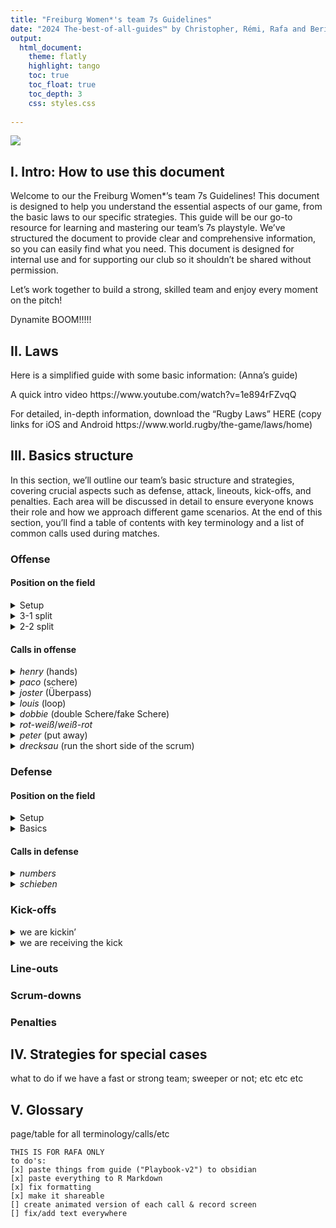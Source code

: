 ```yaml
---
title: "Freiburg Women*'s team 7s Guidelines"
date: "2024 The-best-of-all-guides™ by Christopher, Rémi, Rafa and Berit"
output:
  html_document:
    theme: flatly
    highlight: tango
    toc: true
    toc_float: true
    toc_depth: 3
    css: styles.css
  
---
```



![](team_placeholder.jpg)


## I. Intro: How to use this document

Welcome to our the Freiburg Women*'s team 7s Guidelines! This document is designed to help you understand the essential aspects of our game, from the basic laws to our specific strategies. This guide will be our go-to resource for learning and mastering our team’s 7s playstyle. We’ve structured the document to provide clear and comprehensive information, so you can easily find what you need. This document is designed for internal use and for supporting our club so it shouldn't be shared without permission.

Let’s work together to build a strong, skilled team and enjoy every moment on the pitch!

Dynamite BOOM!!!!!


## II. Laws 

Here is a simplified guide with some basic information: (Anna's guide) 

A quick intro video https://www.youtube.com/watch?v=1e894rFZvqQ

For detailed, in-depth information, download the "Rugby Laws" HERE (copy links for iOS and Android https://www.world.rugby/the-game/laws/home) 


## III. Basics structure

In this section, we’ll outline our team's basic structure and strategies, covering crucial aspects such as defense, attack, lineouts, kick-offs, and penalties. Each area will be discussed in detail to ensure everyone knows their role and how we approach different game scenarios. At the end of this section, you’ll find a table of contents with key terminology and a list of common calls used during matches.

<div class="tabset">

### Offense

#### Position on the field

<details>
  <summary> Setup </summary>
  

![](position_attack.png)
![](position_attack2.png)
</details>

<details>
  <summary> 3-1 split </summary>
- When the player at first position takes the ball into contact, the link and centre are the players usually expected to support the attack. This leaves a complete 3-player attacking unit on one side of the field, and just one player, usually the wing, on the other side of the field. An attack on first creates a valuable 3-1 split field. The halfback can either pass to the 3-player attacking unit on one side of the ruck, or run the ball towards the wing on the other side. On the halfback's approach to the ruck, both he and the wing should be looking to see if there is an opportunity to join forces for an easy 2 v 1
			- link: calls "rot" or "weiß"
			- attack pod: can call a play; looks for weaknesse
	
![](Pasted image 20240828124805.png)
</details>

<details>
  <summary> 2-2 split </summary>

 ![](Pasted image 20240828125000.png)
</details>

#### Calls in offense
<details>
  <summary> *henry* (hands) </summary>
		   ![](Pasted image 20240828125407.png)
</details>

<details>
  <summary> *paco* (schere) </summary>
			![](Pasted image 20240828125439.png)
</details>

<details>
  <summary> *joster* (Überpass) </summary>
		  ![](Pasted image 20240828125445.png)
</details>

<details>
  <summary> *louis* (loop) </summary>
			![](Pasted image 20240828125452.png)
</details>

<details>
  <summary> *dobbie* (double Schere/fake Schere) </summary>
			- four options
				- 1st paco
				- run in gap between D2 and D3
				- 2nd paco
				- run ousite D3
			![](Pasted image 20240828125515.png)
			![](Pasted image 20240828125610.png)
</details>

<details>
  <summary> *rot-weiß*/*weiß-rot*  </summary>
			- weiß = links; rot = rechts
			![](Pasted image 20240828125156.png)
</details>

<details>
  <summary> *peter* (put away) </summary>
			- An offload in the tackle to a support player hitting the ball at pace is a simple but extremely effective way to break a defence. And the 'put-away' is effectively just this- an offload in the tackle with support - but where the offload and support is coordinated and not spontaneous. Most offloads happen in a game on impulse, when the ball carrier frees his arms in a tackle and has close support running on to the ball. The 'put-away' is a play that ensures both of these things happen from one simple call.
			- The ball carrier must first identify which defender is marking him, and then let the inside player know his intention ('Hey, John, I'm going to put you away'). Remember the simple lesson of when the ball carrier runs right, space is created on the left and vice versa. In a 'put-away, the ball carrier identifies which defender is marking him, steps inside the defender, engaging him in a tackle, and then makes an immediate offload to a support runner hitting space outside. In a 'put-away, it is not necessary for the ball carrier to beat the defender outright, but just to get to his inside and stretch him enough to make any tackle a passive one, which allows the offload. The success of the offload will be determined by the quality of the run, and so the ball carrier must aim to be as dynamic as possible also maintain leg drive through contact and aim to offload.
			
			![](Pasted image 20240828130042.png)
		
</details>

<details>
  <summary> *drecksau* (run the short side of the scrum) </summary>
			![](Pasted image 20240828170004.png)
</details>

</div>

<div class="tabset">

### Defense
#### Position on the field
<details>
  <summary> Setup </summary>
  - picture showing everyine in one line
</details>
		
<details>
  <summary> Basics </summary>
		- target inside shoulder
		- other bla bla bla
</details>
		
#### Calls in defense
<details>
  <summary> *numbers* </summary>
			- this is a rushed defense bla bla bla
			![](Pasted image 20240828123759.png)
</details>

<details>
  <summary> *schieben* </summary>
			- this is the slide defense bla bla
			![](Pasted image 20240714215303.png)
</details>
			
</div>

### Kick-offs
<details>
  <summary> we are kickin' </summary>
		- calls
			- *cover (rot/weiß)*: deep kick
			- *robber (rot/weiß)*: short kick
			- examples:
				- *robber rot* is a short kick to the right
				- *cover rot* is a deep kick to the right
			- structure: 4 players on the side of a kick call
			![[Pasted image 20240828130442.png]]
</details>

<details>
  <summary> we are receiving the kick </summary>
		![](Pasted image 20240828130523.png)
</details>

### Line-outs
### Scrum-downs
### Penalties


## IV. Strategies for special cases
what to do if we have a fast or strong team; sweeper or not; etc etc etc


## V. Glossary 
page/table for all terminology/calls/etc






``` frc_to_do's
THIS IS FOR RAFA ONLY
to do's:
[x] paste things from guide ("Playbook-v2") to obsidian
[x] paste everything to R Markdown
[x] fix formatting
[x] make it shareable
[] create animated version of each call & record screen
[] fix/add text everywhere
```
